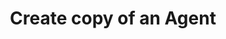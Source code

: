 ---
title: Create copy of an Agent
openapi: post /test_framework/v1/aiagents-external/{id}/duplicate/
---
